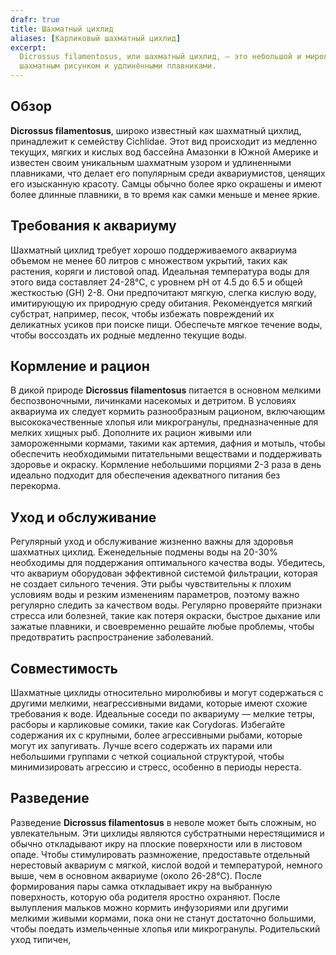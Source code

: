 ```yaml
---
drafr: true
title: Шахматный цихлид
aliases: [Карликовый шахматный цихлид]
excerpt:
  Dicrossus filamentosus, или шахматный цихлид, — это небольшой и миролюбивый цихлид из Южной Америки с характерным
  шахматным рисунком и удлинёнными плавниками.
---
```


## Обзор

**Dicrossus filamentosus**, широко известный как шахматный цихлид, принадлежит к семейству Cichlidae. Этот вид
происходит из медленно текущих, мягких и кислых вод бассейна Амазонки в Южной Америке и известен своим уникальным
шахматным узором и удлиненными плавниками, что делает его популярным среди аквариумистов, ценящих его изысканную
красоту. Самцы обычно более ярко окрашены и имеют более длинные плавники, в то время как самки меньше и менее яркие.

## Требования к аквариуму

Шахматный цихлид требует хорошо поддерживаемого аквариума объемом не менее 60 литров с множеством укрытий, таких как
растения, коряги и листовой опад. Идеальная температура воды для этого вида составляет 24-28°C, с уровнем pH от 4.5 до
6.5 и общей жесткостью (GH) 2-8. Они предпочитают мягкую, слегка кислую воду, имитирующую их природную среду обитания.
Рекомендуется мягкий субстрат, например, песок, чтобы избежать повреждений их деликатных усиков при поиске пищи.
Обеспечьте мягкое течение воды, чтобы воссоздать их родные медленно текущие воды.

## Кормление и рацион

В дикой природе **Dicrossus filamentosus** питается в основном мелкими беспозвоночными, личинками насекомых и детритом.
В условиях аквариума их следует кормить разнообразным рационом, включающим высококачественные хлопья или микрогранулы,
предназначенные для мелких хищных рыб. Дополните их рацион живыми или замороженными кормами, такими как артемия, дафния
и мотыль, чтобы обеспечить необходимыми питательными веществами и поддерживать здоровье и окраску. Кормление небольшими
порциями 2-3 раза в день идеально подходит для обеспечения адекватного питания без перекорма.

## Уход и обслуживание

Регулярный уход и обслуживание жизненно важны для здоровья шахматных цихлид. Еженедельные подмены воды на 20-30%
необходимы для поддержания оптимального качества воды. Убедитесь, что аквариум оборудован эффективной системой
фильтрации, которая не создает сильного течения. Эти рыбы чувствительны к плохим условиям воды и резким изменениям
параметров, поэтому важно регулярно следить за качеством воды. Регулярно проверяйте признаки стресса или болезней, такие
как потеря окраски, быстрое дыхание или зажатые плавники, и своевременно решайте любые проблемы, чтобы предотвратить
распространение заболеваний.

## Совместимость

Шахматные цихлиды относительно миролюбивы и могут содержаться с другими мелкими, неагрессивными видами, которые имеют
схожие требования к воде. Идеальные соседи по аквариуму — мелкие тетры, расборы и карликовые сомики, такие как
Corydoras. Избегайте содержания их с крупными, более агрессивными рыбами, которые могут их запугивать. Лучше всего
содержать их парами или небольшими группами с четкой социальной структурой, чтобы минимизировать агрессию и стресс,
особенно в периоды нереста.

## Разведение

Разведение **Dicrossus filamentosus** в неволе может быть сложным, но увлекательным. Эти цихлиды являются субстратными
нерестящимися и обычно откладывают икру на плоские поверхности или в листовом опаде. Чтобы стимулировать размножение,
предоставьте отдельный нерестовый аквариум с мягкой, кислой водой и температурой, немного выше, чем в основном аквариуме
(около 26-28°C). После формирования пары самка откладывает икру на выбранную поверхность, которую оба родителя яростно
охраняют. После вылупления мальков можно кормить инфузориями или другими мелкими живыми кормами, пока они не станут
достаточно большими, чтобы поедать измельченные хлопья или микрогранулы. Родительский уход типичен,
